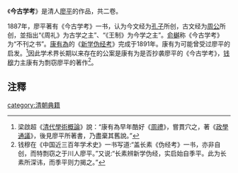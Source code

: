 《'''今古学考'''》是清人[[廖平|廖平]]的作品，共二卷。

1887年，廖平著有《今古学考》一书，认为今文经为[[孔子|孔子]]所创，古文经为[[周公|周公]]所创，並指出“《周礼》为古学之主”、“《王制》为今学之主”。[[俞樾|俞樾]]称《今古学考》为“不刊之书”。[[康有為|康有為]]的《[[新学伪经考|新学伪经考]]》完成于1891年。康有为可能曾受过廖平的启发。<ref>梁啟超《[[清代學術概論|清代學術概論]]》說：“康有為早年酷好《[[周禮|周禮]]》，嘗貫穴之，著《[[政學通議|政學通議]]》，後見廖平所著書，乃盡棄其舊說。”</ref>因此学术界长期以来存在的公案是康有为是否抄袭廖平的《今古学考》，[[钱穆|钱穆]]力主康有为剽窃廖平的著作<ref>钱穆在《中国近三百年学术史》一书写道:“盖长素《伪经考》一书，亦非自创，而特剽窃之于川人廖平。”又说:“长素辨新学伪经，实启始自季平。此为长素所深讳，而季平则力揭之。”</ref>。

== 注釋 ==
{{reflist}}
[[category:清朝典籍|category:清朝典籍]]